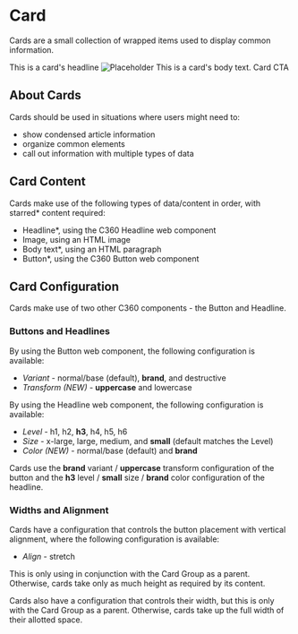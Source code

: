 
<style>
  {demo}
  {storybook}
</style>

# Card

<p class="docs__summary">
  Cards are a small collection of wrapped items used to display common information.
</p>

<c360-card class="storybook-component">
  <span slot="header">This is a card's headline</span>
  <img slot="image" class="card-image card-image--with-border" src={imageFile} alt="Placeholder" />
  <span slot="body">This is a card's body text.</span>
  <span slot="cta">Card CTA</span>
</c360-card>

<br />

## About Cards

Cards should be used in situations where users might need to:

- show condensed article information
- organize common elements
- call out information with multiple types of data

## Card Content

Cards make use of the following types of data/content in order, with starred* content required:

- Headline*, using the C360 Headline web component
- Image, using an HTML image
- Body text*, using an HTML paragraph
- Button*, using the C360 Button web component

## Card Configuration

Cards make use of two other C360 components - the Button and Headline.

### Buttons and Headlines

By using the Button web component, the following configuration is available:

- <em>Variant</em> - normal/base (default), <strong>brand</strong>, and destructive
- <em>Transform (NEW)</em> - <strong>uppercase</strong> and lowercase

By using the Headline web component, the following configuration is available:

- <em>Level</em> - h1, h2, <strong>h3</strong>, h4, h5, h6
- <em>Size</em> - x-large, large, medium, and <strong>small</strong> (default matches the Level)
- <em>Color (NEW)</em> - normal/base (default) and <strong>brand</strong>

Cards use the <strong>brand</strong> variant / <strong>uppercase</strong> transform configuration of the button and the <strong>h3</strong> level / <strong>small</strong> size / <strong>brand</strong> color configuration of the headline.

### Widths and Alignment

Cards have a configuration that controls the button placement with vertical alignment, where the following configuration is available:

- <em>Align</em> - stretch

This is only using in conjunction with the Card Group as a parent. Otherwise, cards take only as much height as required by its content.

Cards also have a configuration that controls their width, but this is only with the Card Group as a parent. Otherwise, cards take up the full width of their allotted space.
